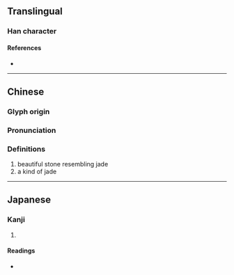 {{character info}}
==Translingual==

===Han character===
{{Han char|rn=96|rad=玉|as=05|sn=9|four=|canj=MGPR|ids=⿰𤣩句}}

====References====
* {{Han ref|kx=0729.070|dkj=20901|dj=1141.010|hdz=21108.040|uh=73BD|ud=29629}}

----

==Chinese==
{{zh-forms}}

===Glyph origin===
{{Han etym}}

===Pronunciation===
{{zh-pron
|m=gǒu
|mc=y
|oc=y
|cat=
}}

===Definitions===
{{zh-hanzi}}

# beautiful stone resembling jade
# a kind of jade

----

==Japanese==

===Kanji===
{{ja-kanji|grade=|rs=玉05}}

# {{rfdef|ja|sort=玉05}}

====Readings====
* {{ja-readings|on=こう, く|kun=}}
